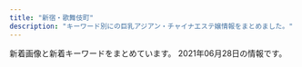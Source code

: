 ```yaml
---
title: "新宿・歌舞伎町"
description: "キーワード別にの巨乳アジアン・チャイナエステ嬢情報をまとめました。"
---
```


新着画像と新着キーワードをまとめています。
2021年06月28日の情報です。

<DmmAffiliateIns />
<KeywordTable
  shops={
    [
    {
        "station": "JR\u65b0\u5bbf\u99c5\u5357\u53e3",
        "url": "http://aes-aroma.com/",
        "name": "\u7652\u3057\u306e\u5bbf",
        "img_links": [
            "http://aes-aroma.com/img/ttl_staff.png",
            "http://aes-aroma.com/staff/miki/01.jpg",
            "http://aes-aroma.com/staff/yuri/01.jpg",
            "http://aes-aroma.com/staff/yoko/01.jpg",
            "http://aes-aroma.com/staff/yoko/02.jpg",
            "http://aes-aroma.com/img/ttl_mobile.png",
            "http://aes-aroma.com/staff/mimi/01.jpg",
            "http://aes-aroma.com/staff/nana/01.jpg",
            "http://aes-aroma.com/img/ttl_pickup.png",
            "http://aes-aroma.com/i/files/homeimg.jpg",
            "http://aes-aroma.com/img/ttl_rec.png",
            "http://aes-aroma.com/staff/kaori/01.jpg",
            "http://aes-aroma.com/img/ttl_tnew.png",
            "http://aes-aroma.com/staff/koko/01.jpg",
            "http://aes-aroma.com/pic/head.png",
            "http://aes-aroma.com/staff/ai/01.jpg",
            "http://aes-aroma.com/staff/megumi/01.jpg"
        ],
        "keywords": {
            "C": 18
        }
    },
    {
        "img_links": [
            "http://www.night.ne.jp/nightnet/img/8.jpg",
            "http://www.night.ne.jp/nightnet/img/11.jpg",
            "http://www.night.ne.jp/nightnet/img/17.jpg",
            "http://www.night.ne.jp/nightnet/img/10.jpg",
            "http://www.night.ne.jp/nightnet/img/1.jpg",
            "http://www.night.ne.jp/tokyo/gyoen/img/index_top.jpg",
            "http://www.night.ne.jp/nightnet/img/4.jpg",
            "http://www.night.ne.jp/tokyo/gyoen/img/index.jpg",
            "http://www.night.ne.jp/nightnet/img/6.jpg",
            "http://www.night.ne.jp/tokyo/gyoen/img/skill_3.jpg",
            "http://www.night.ne.jp/nightnet/img/14.jpg",
            "http://www.night.ne.jp/_format/W/img/whats_news.jpg",
            "http://www.night.ne.jp/_format/W/img/whats_view.jpg",
            "http://www.night.ne.jp/nightnet/img/7.jpg",
            "http://www.night.ne.jp/tokyo/gyoen/img/index_skill.jpg",
            "http://www.night.ne.jp/tokyo/gyoen/img/view_4.jpg",
            "http://www.night.ne.jp/tokyo/gyoen/img/view_3.jpg",
            "http://www.night.ne.jp/tokyo/gyoen/img/view_1.jpg",
            "http://www.night.ne.jp/tokyo/gyoen/img/index_view.jpg",
            "http://www.night.ne.jp/nightnet/img/12a.jpg",
            "http://www.night.ne.jp/tokyo/gyoen/img/view_2.jpg",
            "http://www.night.ne.jp/_format/W/img/index_enter_1.jpg",
            "http://www.night.ne.jp/nightnet/img/13.jpg",
            "http://www.night.ne.jp/nightnet/img/16.jpg",
            "http://www.night.ne.jp/nightnet/img/5.jpg",
            "http://www.night.ne.jp/tokyo/gyoen/img/qr_code.jpg",
            "http://www.night.ne.jp/nightnet/img/3.jpg",
            "http://www.night.ne.jp/nightnet/img/9.jpg",
            "http://www.night.ne.jp/_format/W/img/whats_skill.jpg",
            "http://www.night.ne.jp/nightnet/img/2.jpg",
            "http://www.night.ne.jp/tokyo/gyoen/img/skill_1.jpg",
            "http://www.night.ne.jp/tokyo/gyoen/img/skill_2.jpg",
            "http://www.night.ne.jp/nightnet/img/15.jpg"
        ],
        "name": "\u5fa1\u82d1 -\u304e\u3087\u3048\u3093-",
        "keywords": {},
        "station": "\u65b0\u5bbf\u5fa1\u82d1\u524d\u99c53\u756a\u51fa\u53e3",
        "url": "http://www.night.ne.jp/tokyo/gyoen/"
    },
    {
        "keywords": {},
        "img_links": [
            "http://fairy-girl.work/staff/rika.jpg",
            "http://fairy-girl.work/images/sys3.jpg",
            "http://fairy-girl.work/images/12.jpg",
            "http://fairy-girl.work/images/1.jpg",
            "http://fairy-girl.work/images/6.jpg",
            "http://fairy-girl.work/images/tr.jpg",
            "http://fairy-girl.work/staff/rara.jpg",
            "http://fairy-girl.work/img/eri1.jpg",
            "http://fairy-girl.work/images/int1.jpg",
            "http://fairy-girl.work/img/yuyu1.jpg",
            "http://fairy-girl.work/img/kana1.jpg",
            "http://fairy-girl.work/images/11.jpg",
            "http://fairy-girl.work/images/7.jpg",
            "http://fairy-girl.work/images/sys4.jpg",
            "http://fairy-girl.work/images/news.jpg",
            "http://fairy-girl.work/images/mobile.jpg",
            "http://fairy-girl.work/images/9.jpg",
            "http://fairy-girl.work/img/hitomi1.jpg",
            "http://fairy-girl.work/staff/yuyu.jpg",
            "http://fairy-girl.work/images/interior_t.jpg",
            "http://fairy-girl.work/staff/misa.jpg",
            "http://fairy-girl.work/img/yuki1.jpg",
            "http://fairy-girl.work/staff/mari.jpg",
            "http://fairy-girl.work/images/bana0404_4.png",
            "http://fairy-girl.work/images/int2.jpg",
            "http://fairy-girl.work/img/rina1.jpg",
            "http://fairy-girl.work/images/staff_t.jpg",
            "http://fairy-girl.work/images/sys5.jpg",
            "http://fairy-girl.work/images/sys2.jpg",
            "http://fairy-girl.work/img/kiki1.jpg",
            "http://fairy-girl.work/img/rika1.jpg",
            "http://fairy-girl.work/img/misa1.jpg",
            "http://fairy-girl.work/images/5.jpg",
            "http://fairy-girl.work/staff/kiki.jpg",
            "http://fairy-girl.work/staff/yuki.jpg",
            "http://fairy-girl.work/staff/rina.jpg",
            "http://fairy-girl.work/images/2.jpg",
            "http://fairy-girl.work/img/mari1.jpg",
            "http://fairy-girl.work/images/ac2.jpg",
            "http://fairy-girl.work/staff/kana.jpg",
            "http://fairy-girl.work/img/kiki2.jpg",
            "http://fairy-girl.work/staff/eri.jpg",
            "http://fairy-girl.work/images/3.jpg",
            "http://fairy-girl.work/images/ac1.jpg",
            "http://fairy-girl.work/images/sys1.jpg",
            "http://fairy-girl.work/staff/hitomi.jpg",
            "http://fairy-girl.work/img/rara1.jpg",
            "http://fairy-girl.work/images/line.png",
            "http://fairy-girl.work/images/10.jpg",
            "http://fairy-girl.work/img/eri2.jpg",
            "http://fairy-girl.work/images/8.jpg"
        ],
        "station": "JR\u65b0\u5bbf\u99c5\u897f\u53e3",
        "name": "Fairy Girl",
        "url": "http://fairy-girl.work/"
    },
    {
        "img_links": [],
        "url": "http://pure-resort.tyo.cm/",
        "keywords": {},
        "name": "\u30d4\u30e5\u30a2\u30ea\u30be\u30fc\u30c8II",
        "station": "JR\u65b0\u5bbf\u99c5\u6771\u53e3"
    },
    {
        "name": "\u5143\u6c17\u30e2\u30ea\u30e2\u30ea",
        "img_links": [
            "http://genkimorimori.este88.com/images/r01.jpg",
            "http://genkimorimori.este88.com/img/koyuki1.jpg",
            "http://genkimorimori.este88.com/images/momo1.jpg",
            "http://genkimorimori.este88.com/img/kixyoko1.jpg",
            "http://genkimorimori.este88.com/gals/koko1.jpg",
            "http://genkimorimori.este88.com/img/momo1.jpg",
            "http://genkimorimori.este88.com/images/koyuki1.jpg",
            "http://genkimorimori.este88.com/images/kaori1.jpg",
            "http://genkimorimori.este88.com/images/ph1.jpg",
            "http://genkimorimori.este88.com/img/mika1.jpg",
            "http://genkimorimori.este88.com/images/r04.jpg",
            "http://genkimorimori.este88.com/images/mika1.jpg",
            "http://genkimorimori.este88.com/images/kixyoko1.jpg",
            "http://genkimorimori.este88.com/gals/sayuri1.jpg",
            "http://genkimorimori.este88.com/gals/nnana1.jpg",
            "http://genkimorimori.este88.com/img/kaori1.jpg",
            "http://genkimorimori.este88.com/images/r02.jpg",
            "http://genkimorimori.este88.com/gals/risa1.jpg"
        ],
        "station": "\u897f\u6b66\u65b0\u5bbf\u99c5\u5317\u53e3",
        "url": "http://genkimorimori.este88.com/",
        "keywords": {}
    },
    {
        "station": "JR\u65b0\u5bbf\u99c5\u6771\u53e3",
        "img_links": [
            "http://relaxia.work/images/sp_top.jpg",
            "http://relaxia.work/images/side_link.jpg",
            "http://relaxia.work/images/link_nav04.jpg",
            "http://relaxia.work/img/sizuka1.jpg",
            "http://relaxia.work/images/note.jpg",
            "http://relaxia.work/images/link_nav05.jpg",
            "http://relaxia.work/images/link_nav01.jpg",
            "http://relaxia.work/images/top_slider01.jpg",
            "http://relaxia.work/images/info3.jpg",
            "http://relaxia.work/img/haru1.jpg",
            "http://relaxia.work/images/link_nav06.jpg",
            "http://relaxia.work/images/info2.jpg",
            "http://relaxia.work/img/yuki1.jpg",
            "http://relaxia.work/images/ico01.png",
            "http://relaxia.work/images/side_tel.jpg",
            "http://relaxia.work/images/top.png",
            "http://relaxia.work/images/info1.jpg",
            "http://relaxia.work/images/link_nav02.jpg",
            "http://relaxia.work/images/side_mobile.jpg",
            "http://relaxia.work/images/link_nav03.jpg"
        ],
        "name": "\u30ea\u30e9\u30af\u30b7\u30a2\u30fc",
        "keywords": {},
        "url": "http://relaxia.work/"
    },
    {
        "name": "\u65b0\u5bbf\u6975\u4e0a\u30e1\u30f3\u30ba\u30a8\u30b9\u30c6",
        "station": "JR\u65b0\u5bbf\u99c5",
        "url": "https://gokujo.iest.info/",
        "keywords": {},
        "img_links": []
    },
    {
        "img_links": [
            "http://www.yu-yu.work/img/yumi1.jpg",
            "http://www.yu-yu.work/images/int2.png",
            "http://www.yu-yu.work/images/info.jpg",
            "http://www.yu-yu.work/staff/misaki.jpg",
            "http://www.yu-yu.work/images/sys1.jpg",
            "http://www.yu-yu.work/images/line.png",
            "http://www.yu-yu.work/images/head.jpg",
            "http://www.yu-yu.work/staff/nana.jpg",
            "http://www.yu-yu.work/images/interior_t.jpg",
            "http://www.yu-yu.work/staff/miki.jpg",
            "http://www.yu-yu.work/images/6.jpg",
            "http://www.yu-yu.work/images/staff_t.jpg",
            "http://www.yu-yu.work/images/b1.jpg",
            "http://www.yu-yu.work/img/nana1.jpg",
            "http://www.yu-yu.work/images/7.jpg",
            "http://www.yu-yu.work/images/sys4.jpg",
            "http://www.yu-yu.work/images/mobile.jpg",
            "http://www.yu-yu.work/images/5.jpg",
            "http://www.yu-yu.work/images/news.jpg",
            "http://www.yu-yu.work/img/misaki1.jpg",
            "http://www.yu-yu.work/images/ac1.jpg",
            "http://www.yu-yu.work/staff/yumi.jpg",
            "http://www.yu-yu.work/images/ac2.jpg",
            "http://www.yu-yu.work/images/sys3.jpg",
            "http://www.yu-yu.work/images/int1.png",
            "http://www.yu-yu.work/images/2.jpg",
            "http://www.yu-yu.work/images/b2.jpg",
            "http://www.yu-yu.work/images/sys2.jpg",
            "http://www.yu-yu.work/img/miki1.jpg"
        ],
        "url": "http://www.yu-yu.work/",
        "station": "\u897f\u6b66\u65b0\u5bbf\u99c5\u5317\u53e3",
        "keywords": {},
        "name": "\u8679\u83ef \u3044\u308d\u306f"
    },
    {
        "url": "http://ciretva.xyz/",
        "keywords": {
            "86": 2,
            "D": 3
        },
        "img_links": [
            "http://ciretva.xyz/picture/room1.jpg",
            "http://ciretva.xyz/uploads/201021/1-201021155932238.jpg",
            "http://ciretva.xyz/picture/news.jpg",
            "http://ciretva.xyz/picture/room3.jpg",
            "http://ciretva.xyz/uploads/201021/1-201021155T02L.jpg",
            "http://ciretva.xyz/picture/s_staff.png",
            "http://ciretva.xyz/uploads/201021/1-201021155925315.jpg",
            "http://ciretva.xyz/picture/face.jpg",
            "http://ciretva.xyz/picture/room2.jpg",
            "http://ciretva.xyz/uploads/210601/1-2106011H604649.jpg",
            "http://ciretva.xyz/picture/face_bj1.png",
            "http://ciretva.xyz/uploads/201021/1-201021155T9631.jpg",
            "http://ciretva.xyz/picture/room4.jpg",
            "http://ciretva.xyz/picture/pick.jpg",
            "http://ciretva.xyz/picture/top.jpg",
            "http://ciretva.xyz/uploads/210601/1-2106011H615V5.jpg"
        ],
        "station": "\u897f\u6b66\u65b0\u5bbf\u99c5\u5317\u53e3",
        "name": "\u4f73\u7e01 \uff5e\u304b\u3048\u3093\uff5e"
    },
    {
        "url": "https://shinjuku-mensesthe.com/",
        "img_links": [
            "https://shinjuku-mensesthe.com/link/mens-esthe.png",
            "https://shinjuku-mensesthe.com/staff/yuki-l1.jpg",
            "https://shinjuku-mensesthe.com/massage/2020/09/14/hana-s1.jpg",
            "https://shinjuku-mensesthe.com/images/header3.png",
            "https://shinjuku-mensesthe.com/staff/hana-s1.jpg",
            "https://shinjuku-mensesthe.com/staff/yuki-s1.jpg",
            "https://shinjuku-mensesthe.com/staff/shiori-s1.jpg",
            "https://shinjuku-mensesthe.com/button/blog.png",
            "https://shinjuku-mensesthe.com/staff/kana-l1.jpg",
            "https://shinjuku-mensesthe.com/images/main-top.jpg",
            "https://shinjuku-mensesthe.com/staff/kana-s1.jpg",
            "https://shinjuku-mensesthe.com/room/room-l1.jpg",
            "https://shinjuku-mensesthe.com/staff/seira-l1.jpg",
            "https://shinjuku-mensesthe.com/room/room-l3.jpg",
            "https://shinjuku-mensesthe.com/images/flower.png",
            "https://shinjuku-mensesthe.com/staff/arisa-l1.jpg",
            "https://shinjuku-mensesthe.com/icon/yelp.png",
            "https://shinjuku-mensesthe.com/button/staff.png",
            "https://shinjuku-mensesthe.com/button/home.png",
            "https://shinjuku-mensesthe.com/staff/seira-s1.jpg",
            "https://shinjuku-mensesthe.com/icon/facebook.png",
            "https://shinjuku-mensesthe.com/massage/2020/07/31/covit19.jpg",
            "https://shinjuku-mensesthe.com/menu/home.png",
            "https://shinjuku-mensesthe.com/staff/arisa-s1.jpg",
            "https://shinjuku-mensesthe.com/images/top1.jpg",
            "https://scdn.line-apps.com/n/line_add_friends/btn/ja.png",
            "https://shinjuku-mensesthe.com/images/qrcode.png",
            "https://shinjuku-mensesthe.com/images/footer-r.png",
            "https://shinjuku-mensesthe.com/images/main-small.jpg",
            "https://shinjuku-mensesthe.com/menu/blog.png",
            "https://shinjuku-mensesthe.com/room/room-l2.jpg",
            "https://shinjuku-mensesthe.com/massage/2020/08/16/riri-s1.jpg",
            "https://shinjuku-mensesthe.com/icon/twitter.png",
            "https://shinjuku-mensesthe.com/room/room-l4.jpg",
            "https://shinjuku-mensesthe.com/images/clear.png",
            "https://shinjuku-mensesthe.com/menu/info.png",
            "https://shinjuku-mensesthe.com/images/top2.jpg",
            "https://shinjuku-mensesthe.com/images/top3.jpg",
            "https://shinjuku-mensesthe.com/massage/2021/03/27/blog.jpg",
            "https://shinjuku-mensesthe.com/staff/hana-l1.jpg",
            "https://shinjuku-mensesthe.com/images/main-sp.jpg",
            "https://shinjuku-mensesthe.com/images/camp.png",
            "https://shinjuku-mensesthe.com/images/footer-l.png",
            "https://shinjuku-mensesthe.com/menu/staff.png",
            "https://shinjuku-mensesthe.com/icon/line.png",
            "https://shinjuku-mensesthe.com/staff/hikaru-s1.jpg",
            "https://shinjuku-mensesthe.com/massage/2020/10/21/risa-s1.jpg",
            "https://shinjuku-mensesthe.com/staff/hikaru-l1.jpg",
            "https://shinjuku-mensesthe.com/massage/2020/10/05/yuki-s1.jpg"
        ],
        "station": "JR\u65b0\u5bbf\u99c5\u6771\u53e3",
        "name": "\u5915\u9727 \u3086\u3046\u304e\u308a",
        "keywords": {}
    },
    {
        "img_links": [
            "http://sakura-relax.net/images/kan.jpg",
            "http://sakura-relax.net/images/tel.png",
            "http://sakura-relax.net/images/cg07.jpg",
            "http://sakura-relax.net/images/cg03.jpg",
            "http://sakura-relax.net/images/top-img01.png",
            "http://sakura-relax.net/images/cg06.jpg",
            "http://sakura-relax.net/images/top-img02.png",
            "http://sakura-relax.net/images/qrc.png",
            "http://sakura-relax.net/link/menlog.jpg",
            "http://sakura-relax.net/images/cg04.jpg"
        ],
        "keywords": {
            "86": 4,
            "C": 8,
            "87": 8,
            "85": 4,
            "E": 8
        },
        "url": "http://sakura-relax.net/",
        "name": "\u697d\u697d-\u30e9\u30af\u30e9\u30af-",
        "station": "\u65b0\u5bbf\u4e09\u4e01\u76ee\u99c5E1\u51fa\u53e3"
    },
    {
        "img_links": [
            "https://static.wixstatic.com/media/1f1430_4b2c5243bdbe40858057386a16dce231~mv2.png",
            "https://static.wixstatic.com/media/1f1430_7ff5719c25b243d18c7fb6db890677f9~mv2.jpg",
            "https://static.wixstatic.com/media/1f1430_d0a7ae614e0b423886aa6d1beca9a87a~mv2.jpg",
            "https://static.wixstatic.com/media/1f1430_8e7ae52f03b14e31be6ff7b1038f2896~mv2.jpg",
            "https://static.wixstatic.com/media/1f1430_0ea86bd4429f44fa96f0a1277a1c2d6e~mv2.jpg",
            "https://static.wixstatic.com/media/1f1430_c12fa837f18643e8a167f283f823ecd9~mv2.jpg",
            "https://static.wixstatic.com/media/1f1430_f16ba939f42f47d688a43ba736f9d100~mv2.jpg",
            "https://static.wixstatic.com/media/1f1430_c572ee153c0c46e096e6301fe82e2f11~mv2.jpg",
            "https://static.wixstatic.com/media/1f1430_27c850c6656448c68b705e2a69f8d3e0~mv2.png",
            "https://static.wixstatic.com/media/1f1430_e11d2a49cf1a4130a10a3e09053a46fc~mv2.png",
            "https://static.wixstatic.com/media/1f1430_e5113a1a86b8410db0438745823a2d2c~mv2.png",
            "https://static.wixstatic.com/media/1f1430_c48456140f404f1eb9a47dfd01d1d032~mv2.jpg",
            "https://static.wixstatic.com/media/1f1430_b6622178bf9c45a68912520b4b2de175~mv2.png",
            "https://static.wixstatic.com/media/1f1430_04f93cdec45f4c4e8d0fa69dc26b3e38~mv2.jpg",
            "https://static.wixstatic.com/media/1f1430_704c1cfac22b4288a4aaa588c496ab40~mv2.jpg",
            "https://static.wixstatic.com/media/1f1430_4ef445c14af547ffb085a4c73252e22c~mv2.jpg",
            "https://static.wixstatic.com/media/1f1430_5b6db55133674387b978465361d1f5af~mv2.jpg",
            "https://static.wixstatic.com/media/1f1430_d26df1a13af049c9a7afeac5e58c5323~mv2.jpg",
            "https://static.wixstatic.com/media/1f1430_d824a82ebc40424facf31978d80b293b~mv2.png",
            "https://static.wixstatic.com/media/1f1430_890ca68d29e04e7a8c96e4198a653ed3~mv2.jpg",
            "https://static.wixstatic.com/media/1f1430_184f66b9eb914c26b47be78d54152284~mv2.jpg",
            "https://static.wixstatic.com/media/1f1430_2511e8409a39492bab1eeffd58a5eb1f~mv2.jpg",
            "https://static.wixstatic.com/media/1f1430_f4c9cbbcc36c44f1a8be8eb3138b0b46~mv2.jpg"
        ],
        "url": "https://www.hagoromo.tokyo/",
        "station": "JR\u65b0\u5bbf\u99c5\u6771\u53e3\u30fb\u6b4c\u821e\u4f0e\u753a",
        "name": "\u7fbd\u8863\uff5e\u306f\u3054\u308d\u3082\uff5e",
        "keywords": {}
    },
    {
        "station": "JR\u65b0\u5bbf\u99c5\u6771\u53e3",
        "img_links": [
            "http://hi-msg.com/koyuki/img/p-2.jpg",
            "http://hi-msg.com/koyuki/img/t-1.png",
            "http://hi-msg.com/koyuki/img/p-9.jpg",
            "http://hi-msg.com/koyuki/img/p-10.jpg",
            "http://hi-msg.com/koyuki/img/tel.png",
            "http://hi-msg.com/koyuki/img/p-6.jpg",
            "http://hi-msg.com/koyuki/img/english-t4.png",
            "http://hi-msg.com/koyuki/img/kanban4.jpg",
            "http://hi-msg.com/koyuki/img/p-4-1.jpg",
            "http://hi-msg.com/koyuki/img/p-8.jpg",
            "http://hi-msg.com/koyuki/img/newstback.png",
            "http://hi-msg.com/koyuki/img/english-t3.png",
            "http://hi-msg.com/koyuki/img/head.png",
            "http://hi-msg.com/koyuki/img/kanban4s.jpg",
            "http://hi-msg.com/koyuki/img/t-2.png",
            "http://hi-msg.com/koyuki/img/p-3.jpg",
            "http://hi-msg.com/koyuki/img/p-6-1.jpg",
            "http://hi-msg.com/koyuki/img/p-11.jpg",
            "http://hi-msg.com/koyuki/img/p-4.jpg",
            "http://hi-msg.com/koyuki/img/p-5.jpg",
            "http://hi-msg.com/koyuki/img/botton.png",
            "http://hi-msg.com/koyuki/img/t-3.png",
            "http://hi-msg.com/koyuki/img/p-0.jpg",
            "http://hi-msg.com/koyuki/img/english-t5.png",
            "http://hi-msg.com/koyuki/img/p-7.jpg",
            "http://hi-msg.com/koyuki/img/english-t1.png",
            "http://hi-msg.com/koyuki/img/p-2-1.jpg",
            "http://hi-msg.com/koyuki/img/card.png",
            "http://hi-msg.com/koyuki/img/p-3-1.jpg",
            "http://hi-msg.com/koyuki/img/p-7-1.jpg",
            "http://hi-msg.com/koyuki/img/tit.png",
            "http://hi-msg.com/koyuki/img/english-t2.png",
            "http://hi-msg.com/koyuki/img/p-8-1.jpg",
            "http://hi-msg.com/koyuki/img/english-t6.png",
            "http://hi-msg.com/koyuki/img/p-1.jpg",
            "http://hi-msg.com/koyuki/img/re.png",
            "http://hi-msg.com/koyuki/img/card-english.png"
        ],
        "url": "http://hi-msg.com/koyuki/",
        "keywords": {
            "C": 8
        },
        "name": "KOYUKI"
    },
    {
        "station": "\u897f\u6b66\u65b0\u5bbf\u99c5\u5317\u53e3",
        "img_links": [
            "http://clear-es.net/images/index_25.jpg",
            "http://clear-es.net/yamituki-n/uploads/images/satomi21.jpg",
            "http://clear-es.net/images/index_09.jpg",
            "http://clear-es.net/images/index_12.jpg",
            "http://clear-es.net/yamituki-n/uploads/images/rena02.jpg",
            "http://clear-es.net/images/index_19.jpg",
            "http://clear-es.net/images/girls_03.jpg",
            "http://clear-es.net/images/index_11.jpg",
            "http://clear-es.net/uploads/d1dd85f8fb55d0e70a55a6dafa8ff601.jpg",
            "http://clear-es.net/images/service_11.jpg",
            "http://clear-es.net/images/index_28_01.jpg",
            "http://clear-es.net/images/index_05.jpg",
            "http://clear-es.net/uploads/22c8968348a9acc2dfc9ab0aecb09c27.jpg",
            "http://clear-es.net/uploads/f426bd85a8f6a9eac87e55b2d44c4bd5.jpg",
            "http://clear-es.net/yamituki-n/uploads/images/rika55ss.jpg",
            "http://clear-es.net/uploads/c8a6186524d872100cc89c100d1f3728.jpg",
            "http://clear-es.net/yamituki-n/uploads/images/juri01s.jpg",
            "http://clear-es.net/images/index_14.jpg",
            "http://clear-es.net/images/index_06.jpg",
            "http://clear-es.net/images/index_10.jpg",
            "http://clear-es.net/images/index_28.jpg",
            "http://clear-es.net/yamituki-n/uploads/images/satomi2.jpg",
            "http://clear-es.net/images/index_21.jpg",
            "http://clear-es.net/yamituki-n/uploads/images/mmexport1576417470781.jpg",
            "http://clear-es.net/images/index_24.jpg",
            "http://clear-es.net/images/index_02.jpg",
            "http://clear-es.net/images/index_07.jpg",
            "http://clear-es.net/uploads/c1f6d0346f5cb109ac62c21a58c7deff.jpg",
            "http://clear-es.net/uploads/cec0ed392fe00d8e3ff867c0625809e6.jpg",
            "http://clear-es.net/images/index_15.jpg",
            "http://clear-es.net/images/index_03.jpg",
            "http://clear-es.net/uploads/0141717ce8be90c90f41c0c8eb5c92fe.jpg",
            "http://clear-es.net/images/girls_13.jpg",
            "http://clear-es.net/images/index_27.jpg",
            "http://clear-es.net/yamituki-n/uploads/images/emi3.jpg",
            "http://clear-es.net/yamituki-n/uploads/images/rena01.jpg",
            "http://clear-es.net/uploads/97eb17743f96fd7f0551aab0bedd5e6f.jpg",
            "http://clear-es.net/images/index_18.jpg",
            "http://clear-es.net/images/girls_11.jpg",
            "http://clear-es.net/yamituki-n/uploads/images/mika03s.jpg",
            "http://clear-es.net/images/koko_1.jpg",
            "http://clear-es.net/my_work/images/pic1.png",
            "http://clear-es.net/images/index_13.jpg",
            "http://clear-es.net/uploads/f73e8f67358edf8e94cf35d345a7af08.jpg",
            "http://clear-es.net/images/index_26.jpg",
            "http://clear-es.net/images/index_08.jpg",
            "http://clear-es.net/images/index_23.jpg",
            "http://clear-es.net/images/index_17.jpg",
            "http://clear-es.net/yamituki-n/uploads/images/mimi-01s.jpg",
            "http://clear-es.net/images/index_01.jpg",
            "http://clear-es.net/uploads/2aa97908694153fb149943f0b8445352.jpg",
            "http://clear-es.net/uploads/a62d7f24a5b9a4fd5aeef678eb24ef4b.jpg",
            "http://clear-es.net/images/index_20.jpg",
            "http://clear-es.net/uploads/10299154955d10c3b815a5638a35a934.jpg",
            "http://clear-es.net/yamituki-n/uploads/images/yui01.jpg",
            "http://clear-es.net/uploads/09bdd5637edec4bfa3d47a7e9874640b.jpg",
            "http://clear-es.net/images/gallery_11.jpg",
            "http://clear-es.net/images/index_04.jpg"
        ],
        "url": "http://clear-es.net/",
        "name": "CLEAR-\u30af\u30ea\u30a2-",
        "keywords": {
            "86": 4,
            "87": 2,
            "D": 8,
            "88": 4,
            "90": 1,
            "F": 1,
            "C": 3,
            "89": 1
        }
    },
    {
        "img_links": [
            "https://sango.tyo.cm/images/room3.jpg",
            "https://sango.tyo.cm/images/s_link.jpg",
            "https://sango.tyo.cm/images/news_bj2.jpg",
            "https://sango.tyo.cm/images/room4.jpg",
            "https://sango.tyo.cm/photos/sites/57/2021/05/2021050712355190.jpg",
            "https://sango.tyo.cm/images/ac.jpg",
            "https://sango.tyo.cm/photos/sites/57/2021/04/2021040612584231.jpg",
            "https://sango.tyo.cm/images/tel.jpg",
            "https://sango.tyo.cm/images/s_face.jpg",
            "https://sango.tyo.cm/images/s_staff.jpg",
            "https://sango.tyo.cm/images/room5.jpg",
            "https://sango.tyo.cm/images/room6.jpg",
            "https://sango.tyo.cm/images/room1.jpg",
            "https://sango.tyo.cm/images/room2.jpg",
            "https://sango.tyo.cm/images/s_news.jpg",
            "https://sango.tyo.cm/images/s2.jpg",
            "https://sango.tyo.cm/photos/sites/57/2021/05/2021050712354572.jpg",
            "https://sango.tyo.cm/images/top.jpg",
            "https://sango.tyo.cm/images/s1.jpg",
            "https://sango.tyo.cm/photos/sites/57/2021/04/2021040612550483.jpg",
            "https://sango.tyo.cm/photos/sites/57/2021/04/2021040612564880.jpg",
            "https://sango.tyo.cm/images/new.jpg",
            "https://sango.tyo.cm/images/mobile.jpg",
            "https://sango.tyo.cm/photos/sites/57/2021/04/2021040613001077.jpg",
            "https://sango.tyo.cm/photos/sites/57/2021/04/2021040613034580.jpg"
        ],
        "url": "https://sango.tyo.cm/",
        "keywords": {
            "D": 90,
            "86": 72,
            "87": 18,
            "C": 32,
            "83": 18
        },
        "station": "\u897f\u65b0\u5bbf\u99c5",
        "name": "\u73ca\u745a"
    },
    {
        "keywords": {},
        "name": "\u7652\u83ef \u3086\u3046\u304b",
        "img_links": [
            "http://www.yuuka.info/images/up.png",
            "http://www.yuuka.info/images/int2.jpg",
            "http://www.yuuka.info/images/mobile.jpg",
            "http://www.yuuka.info/images/sys.jpg",
            "http://www.yuuka.info/images/tel.jpg",
            "http://www.yuuka.info/images/ta.jpg",
            "http://www.yuuka.info/images/news.jpg",
            "http://www.yuuka.info/images/rec2.jpg",
            "http://www.yuuka.info/images/int1.jpg",
            "http://www.yuuka.info/images/rec1.jpg",
            "http://www.yuuka.info/img/rina1.jpg",
            "http://www.yuuka.info/img/momo1.jpg",
            "http://www.yuuka.info/images/4.jpg",
            "http://www.yuuka.info/img/miyu1.jpg",
            "http://www.yuuka.info/images/3.jpg",
            "http://www.yuuka.info/images/2.jpg",
            "http://www.yuuka.info/images/1.jpg",
            "http://www.yuuka.info/images/staff_t.jpg",
            "http://www.yuuka.info/img/sayaka1.jpg",
            "http://www.yuuka.info/images/interior_t.jpg",
            "http://www.yuuka.info/images/head.jpg"
        ],
        "url": "http://www.yuuka.info/",
        "station": "JR\u65b0\u5bbf\u99c5\u6771\u53e3"
    },
    {
        "name": "\u30c6\u30bb\u30e9-Tethera-",
        "url": "http://aroma-massage.red/",
        "keywords": {
            "D": 20
        },
        "station": "JR\u65b0\u5bbf\u99c5\u6771\u53e3",
        "img_links": [
            "http://aroma-massage.red/images/ttl-informationt.png",
            "http://aroma-massage.red/images/cg01.jpg",
            "http://aroma-massage.red/images/txt-footer-copyright.png",
            "http://aroma-massage.red/images/img-header-mainvisual01t.jpg",
            "http://aroma-massage.red/images/cg03.jpg",
            "http://aroma-massage.red/images/ttl-concept.png",
            "http://aroma-massage.red/images/img-linkt.jpg",
            "http://aroma-massage.red/images/ttl-therapist.png",
            "http://aroma-massage.red/images/ttl-information.png",
            "http://aroma-massage.red/images/cg06.jpg",
            "http://aroma-massage.red/images/txt-header-phonet.png",
            "http://aroma-massage.red/images/acc.jpg",
            "http://aroma-massage.red/images/ttl-concept2.png",
            "http://aroma-massage.red/images/ttl-pickup.png",
            "http://aroma-massage.red/images/ttl-link.png",
            "http://aroma-massage.red/images/txt-header-phone.png",
            "http://aroma-massage.red/images/ttl-qr.png",
            "http://aroma-massage.red/images/bg-image-consept.png",
            "http://aroma-massage.red/images/cg02.jpg",
            "http://aroma-massage.red/images/bg-image-consept02.png",
            "http://aroma-massage.red/images/bnr-sp-campaign01.jpg",
            "http://aroma-massage.red/images/ttl-qrf.png",
            "http://aroma-massage.red/images/img-link.jpg",
            "http://aroma-massage.red/images/img-header-mainvisual01.jpg",
            "http://aroma-massage.red/images/acc1.jpg",
            "http://aroma-massage.red/images/img-therapistt.jpg",
            "http://aroma-massage.red/images/kan.jpg",
            "http://aroma-massage.red/images/ttl-pickupt.png",
            "http://aroma-massage.red/images/cg05.jpg",
            "http://aroma-massage.red/images/bnr-campaign01.jpg",
            "http://aroma-massage.red/images/qr.jpg",
            "http://aroma-massage.red/images/ttl-conceptt.png",
            "http://aroma-massage.red/images/ttl-qrt.png",
            "http://aroma-massage.red/images/img-therapist.jpg",
            "http://aroma-massage.red/images/txt-header-storeinfo.png",
            "http://aroma-massage.red/images/ttl-concept2t.png"
        ]
    },
    {
        "url": "https://mens-esthe.xyz/",
        "name": "\u30b8\u30e5\u30ea\u30a2\u30f3",
        "keywords": {
            "84": 5,
            "F": 5,
            "86": 10,
            "D": 10,
            "95": 5
        },
        "station": "JR\u65b0\u5bbf\u99c5\u6771\u5357\u53e3",
        "img_links": [
            "https://mens-esthe.xyz/room/room-l5.jpg",
            "https://mens-esthe.xyz/images/esthe3.jpg",
            "https://mens-esthe.xyz/images/qrcode.png",
            "https://mens-esthe.xyz/staff/eri-l2.jpg",
            "https://mens-esthe.xyz/images/esthe4.jpg",
            "https://mens-esthe.xyz/footer/footer-staff.png",
            "https://mens-esthe.xyz/icon/facebook.png",
            "https://mens-esthe.xyz/images/main1.jpg",
            "https://mens-esthe.xyz/staff/eri-l1.jpg",
            "https://mens-esthe.xyz/staff/yuuka-l2.jpg",
            "https://mens-esthe.xyz/room/room-l7.jpg",
            "https://mens-esthe.xyz/icon/yelp.png",
            "https://mens-esthe.xyz/icon/line.png",
            "https://mens-esthe.xyz/staff/kana-l1.jpg",
            "https://mens-esthe.xyz/room/room-l1.jpg",
            "https://mens-esthe.xyz/footer/footer-line.png",
            "https://mens-esthe.xyz/staff/kana-s1.jpg",
            "https://mens-esthe.xyz/staff/kana-s2.jpg",
            "https://mens-esthe.xyz/footer/footer-tel.png",
            "https://mens-esthe.xyz/images/esthe2.jpg",
            "https://mens-esthe.xyz/staff/kana-l2.jpg",
            "https://mens-esthe.xyz/room/room-l3.jpg",
            "https://mens-esthe.xyz/room/room-l6.jpg",
            "https://mens-esthe.xyz/room/room-l8.jpg",
            "https://mens-esthe.xyz/shinjuku/2021/06/11/4942043_0.jpg",
            "https://mens-esthe.xyz/images/header3.png",
            "https://mens-esthe.xyz/room/room-l4.jpg",
            "https://mens-esthe.xyz/images/main-sp.jpg",
            "https://mens-esthe.xyz/staff/eri-s1.jpg",
            "https://mens-esthe.xyz/staff/yuuka-s1.jpg",
            "https://mens-esthe.xyz/staff/moe-l1.jpg",
            "https://mens-esthe.xyz/staff/eri-s2.jpg",
            "https://mens-esthe.xyz/staff/moe-s1.jpg",
            "https://mens-esthe.xyz/staff/yuuka-s2.jpg",
            "https://mens-esthe.xyz/room/room-l2.jpg",
            "https://mens-esthe.xyz/images/esthe1.jpg",
            "https://mens-esthe.xyz/staff/yuuka-l1.jpg",
            "https://mens-esthe.xyz/icon/twitter.png",
            "https://mens-esthe.xyz/images/clear.png"
        ]
    },
    {
        "img_links": [
            "http://in-esthe.com/relair/img/p-7.jpg",
            "http://in-esthe.com/relair/img/p-1-1.jpg",
            "http://in-esthe.com/relair/img/re.png",
            "http://in-esthe.com/relair/img/p-3-1.jpg",
            "http://in-esthe.com/relair/img/head.png",
            "http://in-esthe.com/relair/img/tel.png",
            "http://in-esthe.com/relair/img/english-t2.png",
            "http://in-esthe.com/relair/img/english-t4.png",
            "http://in-esthe.com/relair/img/newstback.png",
            "http://in-esthe.com/relair/img/english-t5.png",
            "http://in-esthe.com/relair/img/fla2.png",
            "http://in-esthe.com/relair/img/p-8.jpg",
            "http://in-esthe.com/relair/img/kanban4.jpg",
            "http://in-esthe.com/relair/img/english-t3.png",
            "http://in-esthe.com/relair/img/p-0.jpg",
            "http://in-esthe.com/relair/img/twitter.png",
            "http://in-esthe.com/relair/img/p-3.jpg",
            "http://in-esthe.com/relair/img/english-t1.png",
            "http://in-esthe.com/relair/img/botton.png",
            "http://in-esthe.com/relair/img/t-3.png",
            "http://in-esthe.com/relair/img/s-1.jpg",
            "http://in-esthe.com/relair/img/english-t6.png",
            "http://in-esthe.com/relair/img/card-english.png",
            "http://in-esthe.com/relair/img/p-9.jpg",
            "http://in-esthe.com/relair/img/fla.png",
            "http://in-esthe.com/relair/img/p-2.jpg",
            "http://in-esthe.com/relair/img/t-1.png",
            "http://in-esthe.com/relair/img/t-2.png",
            "http://in-esthe.com/relair/img/p-1.jpg",
            "http://in-esthe.com/relair/img/fla1.png"
        ],
        "station": "\u65b0\u5bbf\u897f\u53e3\u99c5D5\u51fa\u53e3",
        "keywords": {
            "C": 8
        },
        "url": "http://in-esthe.com/relair/",
        "name": "RELAIR \uff5e\u30ea\u30ec\u30a2\uff5e"
    },
    {
        "keywords": {
            "D": 28,
            "85": 14,
            "\u80f8": 2,
            "87": 14,
            "E": 14,
            "86": 14,
            "\u4e73": 2
        },
        "img_links": [
            "http://yurali.oks.bz/photos/sites/48/2021/03/2021033110254887.jpg",
            "http://yurali.oks.bz/images/content.jpg",
            "http://yurali.oks.bz/images/acc3.jpg",
            "http://yurali.oks.bz/photos/sites/48/2020/09/2020090809341126.jpg",
            "http://yurali.oks.bz/images/line.jpg",
            "http://yurali.oks.bz/images/top.jpg",
            "http://yurali.oks.bz/images/mobile.jpg",
            "http://yurali.oks.bz/images/s3.jpg",
            "http://yurali.oks.bz/images/right.jpg",
            "http://yurali.oks.bz/photos/sites/48/2020/09/2020090809340917.jpg",
            "http://yurali.oks.bz/images/room2.jpg",
            "http://yurali.oks.bz/images/acc1.jpg",
            "http://yurali.oks.bz/images/s1.jpg",
            "http://yurali.oks.bz/photos/sites/48/2020/06/2020063002493351.jpg",
            "http://yurali.oks.bz/images/acc4.jpg",
            "http://yurali.oks.bz/images/room3.jpg",
            "http://yurali.oks.bz/images/acc2.jpg",
            "http://yurali.oks.bz/images/s4.jpg",
            "http://yurali.oks.bz/images/s2.jpg",
            "http://yurali.oks.bz/photos/sites/48/2021/03/2021033110254811.jpg",
            "http://yurali.oks.bz/images/room1.jpg",
            "http://yurali.oks.bz/images/s_new.png",
            "http://yurali.oks.bz/images/room4.jpg",
            "http://yurali.oks.bz/images/kanban.jpg",
            "http://yurali.oks.bz/photos/sites/48/2020/09/2020090809341490.jpg"
        ],
        "station": "JR\u65b0\u5bbf\u99c5\u897f\u53e3",
        "name": "\u6c17\u697d",
        "url": "http://yurali.oks.bz/"
    },
    {
        "station": "JR\u65b0\u5bbf\u99c5\u6771\u53e3",
        "url": "http://crystal-est.net/",
        "keywords": {
            "C": 2
        },
        "img_links": [
            "http://ruby-es.com/uploads/rubyes/2017/02/img_info_05.png",
            "http://crystal-est.net/uploads/crystal/2017/03/subvisual_magazine1.png",
            "http://crystal-est.net/uploads/crystal/2018/07/wechatimg125.jpeg",
            "http://crystal-est.net/uploads/crystal/images/no-photo.jpg",
            "http://crystal-est.net/uploads/crystal/2018/05/mayu1.jpeg",
            "http://crystal-est.net/uploads/crystal/2017/03/subvisual_link.png",
            "http://crystal-est.net/uploads/crystal/2017/03/icon_flower.png",
            "http://crystal-est.net/uploads/crystal/2020/12/img_6830.jpg",
            "http://ruby-es.com/uploads/rubyes/2017/02/img_info_06.png",
            "http://ruby-es.com/uploads/rubyes/2017/02/img_info_04.png",
            "http://crystal-est.net/uploads/crystal/2017/03/bnr_side_042.png",
            "http://crystal-est.net/uploads/crystal/images/icon_flower.png",
            "http://crystal-est.net/uploads/crystal/2018/08/wechatimg49.jpeg",
            "http://crystal-est.net/uploads/crystal/2017/03/subvisual_enquete1.png",
            "http://ruby-es.com/uploads/rubyes/2017/02/img_info_03.png",
            "http://crystal-est.net/uploads/crystal/2018/07/wechatimg26.jpeg",
            "http://crystal-est.net/uploads/crystal/2017/02/wifi.jpg",
            "http://ruby-es.com/uploads/rubyes/2017/02/img_info_02.png",
            "http://crystal-est.net/uploads/crystal/2017/03/treatment2.png",
            "http://crystal-est.net/uploads/crystal/2017/03/btn_top_02.png",
            "http://crystal-est.net/uploads/crystal/2017/03/subvisual_qa.png",
            "http://crystal-est.net/uploads/crystal/2018/07/wechatimg31.jpeg",
            "http://crystal-est.net/uploads/crystal/2017/03/bnr_side_052.png",
            "http://crystal-est.net/uploads/crystal/2017/03/subvisual_info.png",
            "http://crystal-est.net/uploads/crystal/2020/11/tel.jpg",
            "http://crystal-est.net/uploads/crystal/2017/03/ruby6.png",
            "http://crystal-est.net/uploads/crystal/images/xing.png",
            "http://crystal-est.net/uploads/crystal/2017/03/bnr_side_credit1.png",
            "http://crystal-est.net/uploads/crystal/images/subvisual_staff.png",
            "http://crystal-est.net/uploads/crystal/2017/03/subvisual_contact.png",
            "http://ruby-es.com/uploads/rubyes/2017/02/img_info_01.png",
            "http://crystal-est.net/uploads/crystal/2018/05/webwxgetmsgimg.jpeg",
            "http://crystal-est.net/uploads/crystal/2017/03/subvisual_reserve.png",
            "http://crystal-est.net/uploads/crystal/2017/03/btn_top_01.png",
            "http://crystal-est.net/uploads/crystal/2017/03/btn_top_03.png",
            "http://crystal-est.net/uploads/crystal/2017/02/ameba.jpg",
            "http://crystal-est.net/uploads/crystal/2017/04/leftmovie.png",
            "http://crystal-est.net/uploads/crystal/2017/04/bnr_side_01.png",
            "http://crystal-est.net/uploads/crystal/2017/04/line2.png",
            "http://crystal-est.net/uploads/crystal/2017/04/web.png",
            "http://crystal-est.net/uploads/crystal/images/p01.png",
            "http://crystal-est.net/uploads/crystal/2018/07/wechatimg30.jpeg",
            "http://crystal-est.net/uploads/crystal/2018/08/wechatimg51.jpeg",
            "http://crystal-est.net/uploads/crystal/2017/03/bnr_side_032.png",
            "http://crystal-est.net/uploads/crystal/2020/12/img_6902.jpg"
        ],
        "name": "\u30af\u30ea\u30b9\u30bf\u30eb"
    },
    {
        "url": "http://sweety-est.tokyo/",
        "keywords": {
            "86": 16,
            "E": 8,
            "D": 6
        },
        "img_links": [
            "http://sweety-est.tokyo/images/b-online.png",
            "http://sweety-est.tokyo/link/menlog.jpg",
            "http://sweety-est.tokyo/images/a2.jpg",
            "http://sweety-est.tokyo/images/cg06.jpg",
            "http://sweety-est.tokyo/images/r4.jpg",
            "http://sweety-est.tokyo/images/cg08.jpg",
            "http://sweety-est.tokyo/images/cg07.jpg",
            "http://sweety-est.tokyo/images/a6.jpg",
            "http://sweety-est.tokyo/images/cg02.jpg",
            "http://sweety-est.tokyo/images/qr.jpg",
            "http://sweety-est.tokyo/images/m1.jpg",
            "http://sweety-est.tokyo/images/a4.jpg",
            "http://sweety-est.tokyo/images/a7.jpg",
            "http://sweety-est.tokyo/images/slider-img003.jpg",
            "http://sweety-est.tokyo/images/cg05.jpg",
            "http://sweety-est.tokyo/images/r6.jpg",
            "http://sweety-est.tokyo/images/kan.jpg",
            "http://sweety-est.tokyo/images/r2.jpg",
            "http://sweety-est.tokyo/images/r1.jpg",
            "http://sweety-est.tokyo/images/slider-img002.jpg",
            "http://sweety-est.tokyo/images/m4.jpg",
            "http://sweety-est.tokyo/images/tit-sub1.jpg",
            "http://sweety-est.tokyo/images/m2.jpg",
            "http://sweety-est.tokyo/images/a5.jpg",
            "http://sweety-est.tokyo/images/a1.jpg",
            "http://sweety-est.tokyo/images/cg04.jpg",
            "http://sweety-est.tokyo/images/tit-sub4.jpg",
            "http://sweety-est.tokyo/images/tit-sub2.jpg",
            "http://sweety-est.tokyo/images/m3.jpg",
            "http://sweety-est.tokyo/images/tit-sub6.jpg",
            "http://sweety-est.tokyo/images/a8.jpg",
            "http://sweety-est.tokyo/images/sys.jpg",
            "http://sweety-est.tokyo/images/tit-sub5.jpg",
            "http://sweety-est.tokyo/images/cg011.jpg",
            "http://sweety-est.tokyo/images/a3.jpg",
            "http://sweety-est.tokyo/images/b-tel.png",
            "http://sweety-est.tokyo/images/kan1.jpg",
            "http://sweety-est.tokyo/images/r3.jpg",
            "http://sweety-est.tokyo/images/pp.jpg",
            "http://sweety-est.tokyo/images/r5.jpg",
            "http://sweety-est.tokyo/images/slider-img001.jpg",
            "http://sweety-est.tokyo/images/cg03.jpg",
            "http://sweety-est.tokyo/images/cg01.jpg",
            "http://sweety-est.tokyo/images/tit-sub3.jpg"
        ],
        "name": "sweet-\u30b9\u30a6\u30a3\u30fc\u30c8-",
        "station": "JR\u65b0\u5bbf\u99c5\u897f\u53e3"
    }
]
}
/>
<DmmAffiliateScript />
